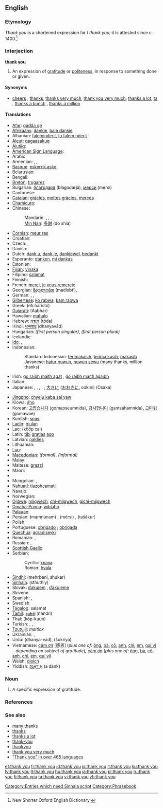 {{also|thankyou|thank-you}}
==English==

===Etymology===
''Thank you'' is a shortened expression for ''I thank you''; it is attested since c. 1400.<ref>New Shorter Oxford English Dictionary.</ref>

===Interjection===
'''[[thank]] [[you]]'''

# An expression of [[gratitude]] or [[politeness]], in response to something done or given.

====Synonyms====
* [[cheers]] {{i|informal}}, [[thanks]], [[thanks very much]], [[thank you very much]], [[thanks a lot]], [[ta]] {{i|UK|Australia}}, [[thanks a bunch]] {{i|informal}}, [[thanks a million]] {{i|informal}}

====Translations====
{{trans-top|an expression of gratitude}}
* [[Afar]]: [[gadda ge]]
* [[Afrikaans]]: [[dankie]], [[baie dankie]]
* Albanian: [[faleminderit]], [[ju falem nderit]]
* [[Aleut]]: [[qagaasakuq]]
* [[Alutiiq]]: {{tø|ems|quyanaa}}
* [[American Sign Language]]: {{tø|ase|OpenB@Chin-PalmBack OpenB@FromChin-PalmUp}}
* Arabic: {{t-|ar|شكرا|alt=شكرًا|tr=šúkran|sc=Arab}}
* Armenian: {{t-|hy|շնորհակալություն|tr=šnorhakalut’yun|sc=Hayeren|xs=Armenian}}, {{t-|hy|շնորհակալ եմ|tr=šnorhakal em|sc=Hayeren|xs=Armenian}},  {{qualifier|colloquially}} {{t-|hy|մերսի|tr=mersi|sc=Armn|xs=Armenian}}
* [[Basque]]: [[eskerrik asko]]
* Belarusian: {{t|be|дзякую|tr=dzjákuju|sc=Cyrl|xs=Belarusian}}
* Bengali: {{t|bn|ধনবাদ|tr=dhonnobad|sc=Beng|xs=Bengali}}
* [[Breton]]: [[trugarez]]
* Bulgarian: [[благодаря]] (blagodarjá), [[мерси]] (mersí)
* Cantonese: {{tø|zh-yue| |tr=m-goi|sc=Hani}}
* [[Catalan]]: [[gràcies]], [[moltes gràcies]], [[mercès]]
* [[Chamicuro]]: {{tø|ccc|osolopaki}}
* Chinese:
*: Mandarin: {{t-|cmn|謝謝|sc=Hani|xs=Mandarin}},  {{t-|cmn|谢谢|tr=xièxie|sc=Hani|xs=Mandarin}},  {{t-|cmn|多謝|sc=Hani|xs=Mandarin}},  {{t-|cmn|多谢|tr=duōxiè|sc=Hani|xs=Mandarin}}
*: [[Min Nan]]: [[多謝]] (do shia)
* [[Cornish]]: [[meur ras]]
* Croatian: {{t+|hr|hvala}}
* Czech: {{t-|cs|děkuji}},  {{t|cs|děkuji vám}}
* Danish: {{t+|da|tak}}
* Dutch: [[dank u]], [[dank je]], [[dankjewel]], [[bedankt]]
* Esperanto: [[dankon]], [[mi dankas]]
* Estonian: {{t-|et|aitäh}}
* [[Fijian]]: [[vinaka]]
* Filipino: [[salamat]]
* Finnish: {{t+|fi|kiitos}}
* French: [[merci]], [[je vous remercie]]
* Georgian: [[მადლობთ]] (madlobt‘),  {{t|ka|გმადლობთ|sc=Geor}}
* German: {{t+|de|danke}}, {{t-|de|danke schön}}, {{t-|de|vielen Dank}}
* [[Gilbertese]]: [[ko rabwa]], [[kam rabwa]] {{i|to several people}}
* Greek: {{t+|el|ευχαριστώ|sc=Grek}} (efcharistó)
* [[Gujarati]]: (Aabhar)
* Hawaiian: [[mahalo]]
* Hebrew: [[תודה|תּוֹדָה]] (tóda)
* Hindi: [[धन्यवाद]] (dhanyavād)
* Hungarian: {{t+|hu|köszönöm}} ''(first person singular)'', {{t|hu|köszönjük}} ''(first person plural)''
* Icelandic: {{t+|is|takk}}
* [[Ido]]: {{t+|io|danko|xs=Ido}},  {{t-|io|me dankas|xs=Ido}}
* Indonesian:
*: Standard Indonesian: [[terimakasih]], [[terima kasih]], [[terima kasih|makasih]] {{i|informal}}
*: Javanese: [[hatur nuwun]], [[nuwun sewu]] (many thanks, million thanks)
* Irish: [[go raibh maith agat]] {{i|to one person}}, [[go raibh maith agaibh]] {{i|to more than one person}}
* Italian: {{t+|it|grazie}}
* Japanese: {{t+|ja|ありがとう|tr=arigatō|sc=Jpan}}, {{t-|ja|ありがとうございます|tr=arigatō gozaimasu|sc=Jpan}}, {{t-|ja|どうもありがとう|tr=dōmo arigatō|sc=Jpan}}, {{t-|ja|どうも|tr=dōmo|sc=Jpan}}, {{t-|ja|サンキュー|tr=sankyū|sc=Jpan}}, [[大きに]] ([[おおきに]], ookini) (Osaka)
{{trans-mid}}
* [[Jingpho]]: [[chyeju kaba sai yaw]]
* Kiowa: [[áho]]
* Korean: [[고맙습니다]] (gomapseumnida), [[감사합니다]] (gamsahamnida), [[고마워]] (gomawoe)
* Kurdish: [[spas]], {{ku-Arab|[[سوپاس]]}}
* [[Ladin]]: [[giulan]]
* Lao: {{Laoo|[[ຂອບໃຈ]]}} (kööp cai)
* Latin: [[tibi]] [[gratia]]s [[ago]]
* Latvian: [[paldies]]
* Lithuanian: {{t+|lt|ačiū|xs=Lithuanian}}
* [[Luo]]: {{tø|luo|erokamano|xs=Luo}}
* [[Macedonian]]: {{t|mk|благодарам|tr=blagódaram|sc=Cyrl|xs=Macedonian}} ''(formal)'',  {{t|mk|фала|tr=fála|sc=Cyrl|xs=Macedonian}} ''(informal)''
* Malay: {{t-|ms|terima kasih|xs=Malay}}
* Maltese: [[grazzi]]
* Maori: {{t-|mi|kia ora|xs=Maori}}
* {{trreq|Marathi}}
* Mongolian: {{t|mn|баярлалаа|tr=bayarlalaa|sc=Cyrl}},  {{t|mn|гялайлаа|tr=gyalailaa|sc=Cyrl}}
* [[Nahuatl]]: [[tlazohcamati]]
* Navajo: {{tø|nv|ahéhee'}}
* Norwegian: {{t+|no|takk}}
* [[Ojibwe]]: [[miigwech]], [[chi-miigwech]], [[gichi-miigwech]]
* [[Omaha-Ponca]]: [[wiblaho]]
* [[Palauan]]: {{tø|pau|sulang|xs=Palauan}}
* Persian: {{fa-Arab|[[ممنونم]]}} (mamnúnam) {{i|Iran|formal}}, {{fa-Arab|[[مرسی]]}} (mérsi) {{i|informal}}, {{fa-Arab|[[تشکر]]}} (tašákur) {{i|Afghanistan}}
* Polish: {{t+|pl|dziękuję}}
* Portuguese: [[obrigado]] {{i|said by male}}; [[obrigada]] {{i|said by female}}
* [[Quechua]]: [[agradiseyki]]
* Romanian: {{t-|ro|mulţumesc}}, {{t+|ro|mersi}}
* Russian: {{t+|ru|спасибо|tr=spasíbo|sc=Cyrl}}, {{t|ru|благодарю|tr=blagodarjú|sc=Cyrl}}
* [[Scottish Gaelic]]: {{t-|gd|mòran|xs=Scottish Gaelic}} {{t-|gd|taing|xs=Scottish Gaelic}}
* Serbian:
*: Cyrillic: [[хвала]]
*: Roman: [[hvala]]
* [[Sindhi]]: (mehrbani, shukar)
* [[Sinhala]]: (sthuthiy)
* Slovak: [[ďakujem]] {{i|I thank you}}, [[ďakujeme]] {{i|we thank you}}
* Slovene: {{t+|sl|hvala}}
* Spanish: {{t+|es|gracias}}, {{t-|es|muchas gracias}}
* Swedish: {{t+|sv|tack}}
* [[Tagalog]]: salamat
* [[Tamil]]: [[நன்றி]] (nandri)
* Thai: {{Thai|[[ขอบคุณ]]}} (kòp-kuun)
* Turkish: {{t+|tr|teşekkür ederim}}, {{t+|tr|mersi}}, {{t-|tr|teşekkürler}}
* [[Tzutujil]]: ''maltiox''
* Ukrainian: {{t|uk|дякую|tr=djákuju|sc=Cyrl|xs=Ukrainian}},  {{t|uk|спасибi|tr=spasýbi|sc=Cyrl|xs=Ukrainian}}
* Urdu: {{ur-Arab|[[دھنیہ واد]]}} (dhanya-vād), {{ur-Arab|[[شکریہ]]}} (šukriyā) {{m}}
* Vietnamese: [[cám ơn]] [感恩] (''plus one of:'' [[ông]], [[bà#Vietnamese|bà]], [[cô#Vietnamese|cô]], [[anh#Vietnamese|anh]], [[chị]], [[em#Vietnamese|em]], [[quí vị]] &ndash; ''depending on subject of gratitude''), [[cảm ơn]] (''plus one of:'' [[ông]], [[bà]], [[cô]], [[anh]], [[chị]], [[em]], [[quí vị]])
* Welsh: [[diolch]]
* Yiddish: [[אַ דאַנק]] (a dank)
{{trans-bottom}}

===Noun===
{{en-noun|sg=[[thank]] [[you]]}}

# A specific expression of gratitude.

===References===
<references />

===See also===
* [[many thanks]]
* [[thanks]]
* [[thanks a lot]]
* [[thank-you]]<!-- when used asa descriptive adjective, as in ''a thank-you note''-->
* [[thankyou]]<!--(''nonstandard'')-->
* [[thank you very much]]
* [http://www.elite.net/~runner/jennifers/thankyou.htm "Thank you" in over 465 languages]

[[Category:Entries which need Sinhala script]]
[[Category:Phrasebook]]

[[et:thank you]]
[[fr:thank you]]
[[id:thank you]]
[[is:thank you]]
[[it:thank you]]
[[ku:thank you]]
[[lv:thank you]]
[[lt:thank you]]
[[hu:thank you]]
[[ja:thank you]]
[[pl:thank you]]
[[ru:thank you]]
[[fi:thank you]]
[[ta:thank you]]
[[vi:thank you]]
[[zh:thank you]]